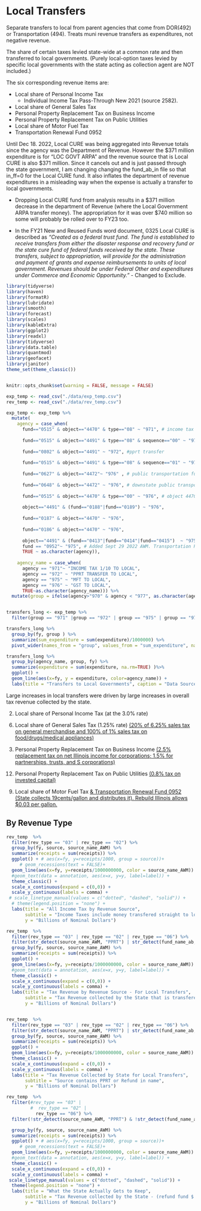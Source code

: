 # Local Transfers

Separate transfers to local from parent agencies that come from DOR(492) or Transportation (494). Treats muni revenue transfers as expenditures, not negative revenue.

The share of certain taxes levied state-wide at a common rate and then transferred to local governments. (Purely local-option taxes levied by specific local governments with the state acting as collection agent are NOT included.)

The six corresponding revenue items are:

-   Local share of Personal Income Tax
    -   Individual Income Tax Pass-Through New 2021 (source 2582).
-   Local share of General Sales Tax
-   Personal Property Replacement Tax on Business Income
-   Personal Property Replacement Tax on Public Utilities
-   Local share of Motor Fuel Tax
-   Transportation Renewal Fund 0952

Until Dec 18. 2022, Local CURE was being aggregated into Revenue totals since the agency was the Department of Revenue. However the \$371 million expenditure is for "LOC GOVT ARPA" and the revenue source that is Local CURE is also \$371 million. Since it cancels out and is just passed through the state government, I am changing changing the fund_ab_in file so that in_ff=0 for the Local CURE fund. It also inflates the department of revenue expenditures in a misleading way when the expense is actually a transfer to local governments.

-   Dropping Local CURE fund from analysis results in a \$371 million decrease in the department of Revenue (where the Local Government ARPA transfer money). The appropriation for it was over \$740 million so some will probably be rolled over to FY23 too.

-   In the FY21 New and Reused Funds word document, 0325 Local CURE is described as *"Created as a federal trust fund. The fund is established to receive transfers from either the disaster response and recovery fund or the state cure fund of federal funds received by the state. These transfers, subject to appropriation, will provide for the administration and payment of grants and expense reimbursements to units of local government. Revenues should be under Federal Other and expenditures under Commerce and Economic Opportunity."* - Changed to Exclude.

```r

library(tidyverse)
library(haven)
library(formatR)
library(lubridate)
library(smooth)
library(forecast)
library(scales)
library(kableExtra)
library(ggplot2)
library(readxl)
library(tidyverse)
library(data.table)
library(quantmod)
library(geofacet)
library(janitor)
theme_set(theme_classic())


knitr::opts_chunk$set(warning = FALSE, message = FALSE)

exp_temp <- read_csv("./data/exp_temp.csv")
rev_temp <- read_csv("./data/rev_temp.csv")
```

```r
exp_temp <- exp_temp %>% 
  mutate(
    agency = case_when(
      fund=="0515" & object=="4470" & type=="08" ~ "971", # income tax to local governments
      
      fund=="0515" & object=="4491" & type=="08" & sequence=="00" ~ "971", # object is shared revenue payments
      
      fund=="0802" & object=="4491" ~ "972", #pprt transfer
      
      fund=="0515" & object=="4491" & type=="08" & sequence=="01" ~ "976", #gst to local
      
      fund=="0627" & object=="4472"~ "976" , # public transportation fund but no observations exist
      
      fund=="0648" & object=="4472" ~ "976", # downstate public transportation, but doesn't exist
      
      fund=="0515" & object=="4470" & type=="00" ~ "976", # object 4470 is grants to local governments
      
      object=="4491" & (fund=="0188"|fund=="0189") ~ "976",
      
      fund=="0187" & object=="4470" ~ "976",
      
      fund=="0186" & object=="4470" ~ "976",
      
      object=="4491" & (fund=="0413"|fund=="0414"|fund=="0415")  ~ "975", #mft to local
      fund == "0952"~ "975", # Added Sept 29 2022 AWM. Transportation Renewal MFT
      TRUE ~ as.character(agency)),
    
    agency_name = case_when(
      agency == "971"~ "INCOME TAX 1/10 TO LOCAL",
      agency == "972" ~ "PPRT TRANSFER TO LOCAL",
      agency == "975" ~ "MFT TO LOCAL",
      agency == "976" ~ "GST TO LOCAL",
      TRUE~as.character(agency_name))) %>% 
  mutate(group = ifelse(agency>"970" & agency < "977", as.character(agency), ""))


transfers_long <- exp_temp %>% 
  filter(group == "971" |group == "972" | group == "975" | group == "976")
```

```r

transfers_long %>% 
  group_by(fy, group ) %>%
  summarize(sum_expenditure = sum(expenditure)/1000000) %>%
  pivot_wider(names_from = "group", values_from = "sum_expenditure", names_prefix = "exp_" )

transfers_long %>% 
  group_by(agency_name, group, fy) %>% 
  summarize(expenditure = sum(expenditure, na.rm=TRUE) )%>% 
  ggplot() + 
  geom_line(aes(x=fy, y = expenditure, color=agency_name)) + 
  labs(title = "Transfers to Local Governments", caption = "Data Source: Illinois Office of the Comptroller")

```

Large increases in local transfers were driven by large increases in overall tax revenue collected by the state.

2.  Local share of Personal Income Tax (at the 3.0% rate)

<!-- -->

6.  Local share of General Sales Tax (1.25% rate) [(20% of 6.25% sales tax on general merchandise and 100% of 1% sales tax on food/drugs/medical appliances)]{.underline}

<!-- -->

3.  Personal Property Replacement Tax on Business Income [(2.5% replacement tax on net Illinois income for corporations; 1.5% for partnerships, trusts, and S corporations)]{.underline}

<!-- -->

12. Personal Property Replacement Tax on Public Utilities [(0.8% tax on invested capital)]{.underline}

<!-- -->

9.  Local share of Motor Fuel Tax [& Transportation Renewal Fund 0952 (State collects 19cents/gallon and distributes it). Rebuild Illinois allows \$0.03 per gallon.]{.underline}

## By Revenue Type

```r
rev_temp  %>% 
  filter(rev_type == "03" | rev_type == "02") %>%
  group_by(fy, source, source_name_AWM) %>% 
  summarize(receipts = sum(receipts)) %>%
  ggplot() + # aes(x=fy, y=receipts/1000, group = source))+
     # geom_recessions(text = FALSE)+
  geom_line(aes(x=fy, y=receipts/1000000000, color = source_name_AWM)) + 
  #geom_text(data = annotation, aes(x=x, y=y, label=label)) +
  theme_classic() +
  scale_x_continuous(expand = c(0,0)) +
  scale_y_continuous(labels = comma) +
 # scale_linetype_manual(values = c("dotted", "dashed", "solid")) +
  # theme(legend.position = "none") +
  labs(title = "All Income Tax by Revenue Source", 
       subtitle = "Income Taxes include money transfered straight to local governments and funds saved for tax refunds.",
       y = "Billions of Nominal Dollars") 
```

```r
rev_temp  %>% 
  filter(rev_type == "03" | rev_type == "02" | rev_type == "06") %>%
  filter(str_detect(source_name_AWM, "PPRT") | str_detect(fund_name_ab, "REPLACE") | str_detect(fund_name_ab, "DISTRIBU") )  %>%
  group_by(fy, source, source_name_AWM) %>% 
  summarize(receipts = sum(receipts)) %>%
  ggplot() + 
  geom_line(aes(x=fy, y=receipts/1000000000, color = source_name_AWM)) + 
  #geom_text(data = annotation, aes(x=x, y=y, label=label)) +
  theme_classic() +
  scale_x_continuous(expand = c(0,0)) +
  scale_y_continuous(labels = comma) +
  labs(title = "Tax Revenue by Revenue Source - For Local Transfers", 
       subtitle = "Tax Revenue collected by the State that is transfered straight to local governments",
       y = "Billions of Nominal Dollars") 


rev_temp  %>% 
  filter(rev_type == "03" | rev_type == "02" | rev_type == "06") %>%
  filter(str_detect(source_name_AWM, "PPRT") | str_detect(fund_name_ab, "REFUND") ) %>%
  group_by(fy, source, source_name_AWM) %>% 
  summarize(receipts = sum(receipts)) %>%
  ggplot() + 
  geom_line(aes(x=fy, y=receipts/1000000000, color = source_name_AWM)) + 
  theme_classic() +
  scale_x_continuous(expand = c(0,0)) +
  scale_y_continuous(labels = comma) +
  labs(title = "Tax Revenue Collected by State for Local Transfers", 
       subtitle = "Source contains PPRT or Refund in name",
       y = "Billions of Nominal Dollars") 
```

```r
rev_temp  %>% 
  filter(#rev_type == "03" | 
         #  rev_type == "02" | 
           rev_type == "06") %>%
  filter(!str_detect(source_name_AWM, "PPRT") & !str_detect(fund_name_ab, "REFUND")) %>%

  group_by(fy, source, source_name_AWM) %>% 
  summarize(receipts = sum(receipts)) %>%
  ggplot() + # aes(x=fy, y=receipts/1000, group = source))+
     # geom_recessions(text = FALSE)+
  geom_line(aes(x=fy, y=receipts/1000000000, color = source_name_AWM)) + 
  #geom_text(data = annotation, aes(x=x, y=y, label=label)) +
  theme_classic() +
  scale_x_continuous(expand = c(0,0)) +
  scale_y_continuous(labels = comma) +
 scale_linetype_manual(values = c("dotted", "dashed", "solid")) +
  theme(legend.position = "none") +
  labs(title = "What the State Actually Gets to Keep", 
       subtitle = "Tax Revenue collected by the State - (refund fund $ & Local Transfers)",
       y = "Billions of Nominal Dollars") 
```
